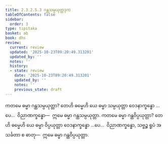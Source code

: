 ```yaml
---
title: 2.3.2.5.3 ဂန္ထသမ္ပယုတ္တဒုက
tableOfContents: false
sidebar:
  order: 3
type: tipitaka
basket: ab
book: dhs
review:
  current: review
  updated: '2025-10-23T09:20:49.313201'
  updated_by: ''
  notes: ''
  history:
  - state: review
    date: '2025-10-23T09:20:49.313201'
    updated_by: ''
    notes: ''
    previous_state: draft
---
```



<ReviewStatus review={frontmatter.review} showDetails={true} />

<HypothesisAnnotation frontmatter={frontmatter} />

<DynamicBreadcrumb />

<Division number="1148" book="dhs" e="ch" v="29" p="231">

<Paragraph number="1842" book="dhs">
ကတမေ ဓမ္မာ ဂန္ထသမ္ပယုတ္တာ? တေဟိ ဓမ္မေဟိ ယေ ဓမ္မာ သမ္ပယုတ္တာ ဝေဒနာက္ခန္ဓော …ပေ…  ဝိညာဏက္ခန္ဓော—  ဣမေ ဓမ္မာ ဂန္ထသမ္ပယုတ္တာ.
</Paragraph>

</Division>
<Division number="1149" book="dhs" e="ch" v="29" p="231">

<Paragraph number="1843" book="dhs">
ကတမေ ဓမ္မာ ဂန္ထဝိပ္ပယုတ္တာ? တေဟိ ဓမ္မေဟိ ယေ ဓမ္မာ ဝိပ္ပယုတ္တာ ဝေဒနာက္ခန္ဓော …ပေ…  ဝိညာဏက္ခန္ဓော, သဗ္ဗဉ္စ ရူပံ အသင်္ခတာ စ ဓာတု—  ဣမေ ဓမ္မာ ဂန္ထဝိပ္ပယုတ္တာ.
</Paragraph>
</Division>